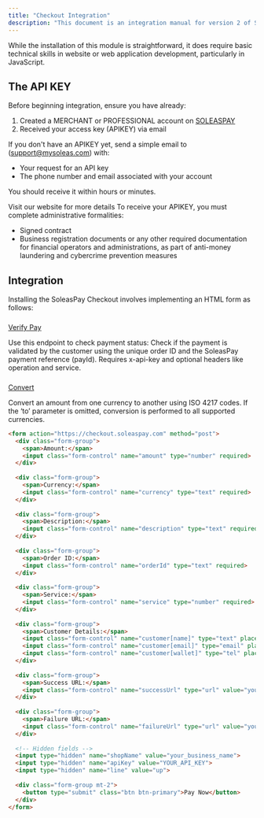 ```yaml
---
title: "Checkout Integration"
description: "This document is an integration manual for version 2 of SOLEASPAY's online payment form for e-commerce websites, sales pages, web/mobile applications, or even desktop applications.  This module will allow your customers to pay for your products or services directly online using all payment methods available on SoleasPay."
---
```


<Note>
  While the installation of this module is straightforward, it does require basic technical skills in website or web application development, particularly in JavaScript.
</Note>

## The API KEY

Before beginning integration, ensure you have already:

1. Created a MERCHANT or PROFESSIONAL account on [SOLEASPAY](https://soleaspay.com)
2. Received your access key (APIKEY) via email

If you don't have an APIKEY yet, send a simple email to ([support@mysoleas.com](mailto:support@mysoleas.com)) with:

- Your request for an API key
- The phone number and email associated with your account

You should receive it within hours or minutes.

<Card title="SOLEASPAY" icon="globe" href="https://soleaspay.com">
  Visit our website for more details
</Card>

<Warning>
  To receive your APIKEY, you must complete administrative formalities:

  - Signed contract
  - Business registration documents or any other required documentation for financial operators and administrations, as part of anti-money laundering and cybercrime prevention measures
</Warning>

## Integration

Installing the SoleasPay Checkout involves implementing an HTML form as follows:

### <a id="verify-trans" />

[Verify Pay](https://doc.soleaspay.com/api-reference/endpoint/verifyTransaction)

Use this endpoint to check payment status:
Check if the payment is validated by the customer using the unique order ID and the SoleasPay payment reference (payId). Requires x-api-key and optional headers like operation and service.

### <a id="verify-pay-endpoint" />

[Convert](https://doc.soleaspay.com/api-reference/endpoint/converter)

Convert an amount from one currency to another using ISO 4217 codes. If the ‘to’ parameter is omitted, conversion is performed to all supported currencies.

```html
<form action="https://checkout.soleaspay.com" method="post">
  <div class="form-group">
    <span>Amount:</span>
    <input class="form-control" name="amount" type="number" required>
  </div>
  
  <div class="form-group">
    <span>Currency:</span>
    <input class="form-control" name="currency" type="text" required>
  </div>
  
  <div class="form-group">
    <span>Description:</span>
    <input class="form-control" name="description" type="text" required>
  </div>
  
  <div class="form-group">
    <span>Order ID:</span>
    <input class="form-control" name="orderId" type="text" required>
  </div>
  
  <div class="form-group">
    <span>Service:</span>
    <input class="form-control" name="service" type="number" required>
  </div>
  
  <div class="form-group">
    <span>Customer Details:</span>
    <input class="form-control" name="customer[name]" type="text" placeholder="Full name" required>
    <input class="form-control" name="customer[email]" type="email" placeholder="Email" required>
	<input class="form-control" name="customer[wallet]" type="tel" placeholder="Phone" required>
  </div>
  
  <div class="form-group">
    <span>Success URL:</span>
    <input class="form-control" name="successUrl" type="url" value="your_success_url" required>
  </div>
  
  <div class="form-group">
    <span>Failure URL:</span>
    <input class="form-control" name="failureUrl" type="url" value="your_failure_url" required>
  </div>
  
  <!-- Hidden fields -->
  <input type="hidden" name="shopName" value="your_business_name">
  <input type="hidden" name="apiKey" value="YOUR_API_KEY">
  <input type="hidden" name="line" value="up">
  
  <div class="form-group mt-2">
    <button type="submit" class="btn btn-primary">Pay Now</button>
  </div>
</form>
```